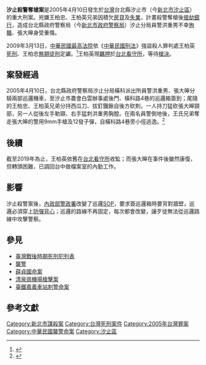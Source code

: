 '''汐止殺警奪槍案'''是2005年4月10日發生於[[台灣|台灣]]台北縣汐止市（今[[新北市|新北市]][[汐止區|汐止區]]）的重大刑案。兇嫌王柏忠、王柏英兄弟因積欠[[房貸|房貸]]及[[失業|失業]]，計畫殺警奪槍後[[搶劫|搶劫]][[銀行|銀行]]，造成台北縣政府警察局（今[[新北市政府警察局|新北市政府警察局]]）汐止分局員警洪重男不幸[[殉職|殉職]]、張大皞身受重傷。

2009年3月13日，[[中華民國最高法院|中華民國最高法院]]依《[[中華民國刑法|中華民國刑法]]》強盜殺人罪判處王柏英[[死刑|死刑]]、王柏忠[[無期徒刑|無期徒刑]]定讞。<ref>{{cite web | language =  | author =  | coauthors =  | url = http://tw.nextmedia.com/applenews/article/art_id/31465911/IssueID/20090314 | title = 殺警奪槍 弟死刑兄無期 | work =  | publisher = 蘋果日報 | pages =  | date = 2009-03-14 | accessdate = 2011-05-28 }}{{Dead link|date=2020年1月 |bot=InternetArchiveBot |fix-attempted=yes }}</ref>王柏英現[[羈押|羈押]]於[[台北看守所|台北看守所]]，等待[[槍決|槍決]]。

==案發經過==
2005年4月10日，台北縣政府警察局汐止分局橫科派出所員警洪重男、張大皞分騎兩部巡邏機車，至汐止市農會白雲辦事處後門、橫科路4巷的巡邏箱簽到；尾隨的王柏忠、王柏英兄弟分持西瓜刀、拔釘鐵鍬自後方砍刺，一人持刀猛砍張大皞頸部，另一人從後左手勒頸、右手猛刺洪重男胸膛。在兩名員警倒地後，王氏兄弟奪走張大皞的警用9mm手槍及12發子彈，自橫科路4巷旁小徑逃逸。<ref>{{cite web | language =  | author =  | coauthors =  | url = http://www.libertytimes.com.tw/2005/new/apr/11/today-t1.htm | title = 勒頸砍刺 2匪奪槍 警1死1傷 | work =  | publisher = 自由時報 | pages =  | date = 2005-04-11 | accessdate = 2011-05-28 | archive-date = 2014-03-17 | archive-url = https://web.archive.org/web/20140317223046/http://www.libertytimes.com.tw/2005/new/apr/11/today-t1.htm | dead-url = no }}</ref>

== 後續 ==
截至2019年為止，王柏英依舊在[[台北看守所|台北看守所]]收監；而張大皞在事件後雖然康復，但轉頭困難，已調回台中做檔案室的內勤工作。

== 影響 ==
汐止殺警案後，[[內政部警政署|內政部警政署]]改變了巡邏[[SOP|SOP]]，要求簽巡邏箱時要背對牆壁，巡邏必須穿上[[防彈背心|防彈背心]]；巡邏的路線不再固定，每次都會改變，讓歹徒無法從巡邏路線中攻擊警察。

==參見==
*[[臺灣戰後時期死刑犯列表|臺灣戰後時期死刑犯列表]]
*[[襲警|襲警]]
*[[薛貞國命案|薛貞國命案]]
*[[清泉崗機場槍擊案|清泉崗機場槍擊案]]
*[[臺鐵嘉義車站刺警命案|臺鐵嘉義車站刺警命案]]

==參考文獻==
{{Reflist|2}}

{{Event-stub}}

{{DEFAULTSORT:Xi汐止殺警奪槍案}}
[[Category:新北市謀殺案|Category:新北市謀殺案]]
[[Category:台灣死刑案件|Category:台灣死刑案件]]
[[Category:2005年台灣罪案|Category:2005年台灣罪案]]
[[Category:中華民國襲警命案|Category:中華民國襲警命案]]
[[Category:汐止區|Category:汐止區]]
